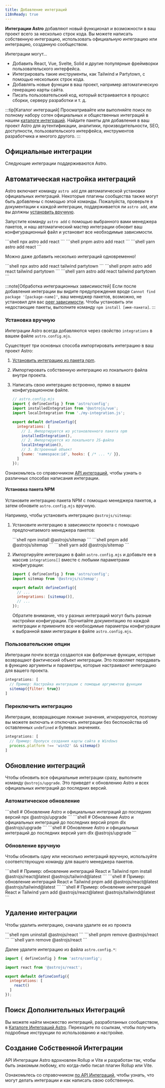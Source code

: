 ```yaml
---
title: Добавление интеграций
i18nReady: true
---
```





**Интеграции Astro** добавляют новый функционал и возможности в ваш проект всего за несколько строк кода. Вы можете написать собственную интеграцию, использовать официальную интеграцию или интеграцию, созданную сообществом.

Интеграции могут...

- Добавить React, Vue, Svelte, Solid и другие популярные фреймворки пользовательского интерфейса.
- Интегрировать такие инструменты, как Tailwind и Partytown, с помощью нескольких строк кода.
- Добавлять новые функции в ваш проект, например автоматическую генерацию карты сайта.
- Писать пользовательский код, который встраивается в процесс сборки, серверу разработки и т. д.

:::tip[Каталог интеграций]
Просматривайте или выполняйте поиск по полному набору сотен официальных и общественных интеграций в нашем [каталоге интеграций](https://astro.build/integrations/). Найдите пакеты для добавления в ваш проект Astro для аутентификации, аналитики, производительности, SEO, доступности, пользовательского интерфейса, инструментов разработчика и многого другого.
:::


## Официальные интеграции

Следующие интеграции поддерживаются Astro.

<IntegrationsNav />

## Автоматическая настройка интеграций

Astro включает команду `astro add` для автоматической установки официальных интеграций. Некоторые плагины сообщества также могут быть добавлены с помощью этой команды. Пожалуйста, проверьте в документации к каждой интеграции, поддерживается ли `astro add`, или вы должны [установить вручную](#установка-вручную).

Запустите команду `astro add` с помощью выбранного вами менеджера пакетов, и наш автоматический мастер интеграции обновит ваш конфигурационный файл и установит все необходимые зависимости.

<PackageManagerTabs>
  <Fragment slot="npm">
  ```shell
  npx astro add react
  ```
  </Fragment>
  <Fragment slot="pnpm">
  ```shell
  pnpm astro add react
  ```
  </Fragment>
  <Fragment slot="yarn">
  ```shell
  yarn astro add react
  ```
  </Fragment>
</PackageManagerTabs>

Можно даже добавить несколько интеграций одновременно!

<PackageManagerTabs>
  <Fragment slot="npm">
  ```shell
  npx astro add react tailwind partytown
  ```
  </Fragment>
  <Fragment slot="pnpm">
  ```shell
  pnpm astro add react tailwind partytown
  ```
  </Fragment>
  <Fragment slot="yarn">
  ```shell
  yarn astro add react tailwind partytown
  ```
  </Fragment>
</PackageManagerTabs>

:::note[Обработка интеграционных зависимостей]
Если после добавления интеграции вы видите предупреждения вроде `Cannot find package '[package-name]'`, ваш менеджер пакетов, возможно, не установил для вас [peer зависимости](https://nodejs.org/en/blog/npm/peer-dependencies/). Чтобы установить эти недостающие пакеты, выполните команду `npm install [имя-пакета]`.
:::

### Установка вручную

Интеграции Astro всегда добавляются через свойство `integrations` в вашем файле `astro.config.mjs`.

Существует три основных способа импортировать интеграцию в ваш проект Astro:
1. [Установить интеграцию из пакета npm](#установка-пакета-npm).
2. Импортировать собственную интеграцию из локального файла внутри проекта.
3. Написать свою интеграцию встроенно, прямо в вашем конфигурационном файле.

    ```js
    // astro.config.mjs
    import { defineConfig } from 'astro/config';
    import installedIntegration from '@astrojs/vue';
    import localIntegration from './my-integration.js';

    export default defineConfig({
      integrations: [
        // 1. Импортируется из установленного пакета npm
        installedIntegration(),
        // 2. Импортируется из локального JS-файла
        localIntegration(),
        // 3. Встроенный объект
        {name: 'namespace:id', hooks: { /* ... */ }},
      ]
    });
    ```

Ознакомьтесь со справочником [API интеграций](/ru/reference/integrations-reference/), чтобы узнать о различных способах написания интеграции.

#### Установка пакета NPM

Установите интеграцию пакета NPM с помощью менеджера пакетов, а затем обновите `astro.config.mjs` вручную.

Например, чтобы установить интеграцию `@astrojs/sitemap`:

1. Установите интеграцию в зависимости проекта с помощью предпочитаемого менеджера пакетов:

   <PackageManagerTabs>
     <Fragment slot="npm">
     ```shell
     npm install @astrojs/sitemap
     ```
     </Fragment>
     <Fragment slot="pnpm">
     ```shell
     pnpm add @astrojs/sitemap
     ```
     </Fragment>
     <Fragment slot="yarn">
     ```shell
     yarn add @astrojs/sitemap
     ```
     </Fragment>
   </PackageManagerTabs>

2. Импортируйте интеграцию в файл `astro.config.mjs` и добавьте ее в массив `integrations[]` вместе с любыми параметрами конфигурации:

    ```js title="astro.config.mjs" ins={2} ins="sitemap()"
    import { defineConfig } from 'astro/config';
    import sitemap from '@astrojs/sitemap';

    export default defineConfig({
      // ...
      integrations: [sitemap()],
      // ...
    });
    ```

    Обратите внимание, что у разных интеграций могут быть разные настройки конфигурации. Прочитайте документацию по каждой интеграции и примените все необходимые параметры конфигурации к выбранной вами интеграции в файле `astro.config.mjs`.

### Пользовательские опции

Интеграции почти всегда создаются как фабричные функции, которые возвращают фактический объект интеграции. Это позволяет передавать в функцию аргументы и параметры, которые настраивают интеграцию для вашего проекта.

```js
integrations: [
  // Пример: Настройка интеграции с помощью аргументов функции
  sitemap({filter: true})
]
```

### Переключить интеграцию

Интеграции, возвращающие ложные значения, игнорируются, поэтому вы можете включать и отключать интеграции без беспокойства об оставленных `undefined` и булевых значениях.

```js
integrations: [
  // Пример: Пропуск создания карты сайта в Windows
  process.platform !== 'win32' && sitemap()
]
```

## Обновление интеграций

Чтобы обновить все официальные интеграции сразу, выполните команду `@astrojs/upgrade`. Это приведет к обновлению Astro и всех официальных интеграций до последних версий.

### Автоматическое обновление

<PackageManagerTabs>
  <Fragment slot="npm">
  ```shell
  # Обновление Astro и официальных интеграций до последних версий
  npx @astrojs/upgrade
  ```
  </Fragment>
  <Fragment slot="pnpm">
  ```shell
  # Обновление Astro и официальных интеграций до последних версий
  pnpm dlx @astrojs/upgrade
  ```
  </Fragment>
  <Fragment slot="yarn">
  ```shell
  # Обновление Astro и официальных интеграций до последних версий
  yarn dlx @astrojs/upgrade
  ```
  </Fragment>
</PackageManagerTabs>

### Обновление вручную

Чтобы обновить одну или несколько интеграций вручную, используйте соответствующую команду для вашего менеджера пакетов.

<PackageManagerTabs>
  <Fragment slot="npm">
  ```shell
  # Пример: обновление интеграций React и Tailwind
  npm install @astrojs/react@latest @astrojs/tailwind@latest
  ```
  </Fragment>
  <Fragment slot="pnpm">
  ```shell
  # Пример: обновление интеграций React и Tailwind
  pnpm add @astrojs/react@latest @astrojs/tailwind@latest
  ```
  </Fragment>
  <Fragment slot="yarn">
  ```shell
  # Пример: обновление интеграций React и Tailwind
  yarn add @astrojs/react@latest @astrojs/tailwind@latest
  ```
  </Fragment>
</PackageManagerTabs>

## Удаление интеграции

Чтобы удалить интеграцию, сначала удалите ее из проекта

<PackageManagerTabs>
  <Fragment slot="npm">
  ```shell
  npm uninstall @astrojs/react
  ```
  </Fragment>
  <Fragment slot="pnpm">
  ```shell
  pnpm remove @astrojs/react
  ```
  </Fragment>
  <Fragment slot="yarn">
  ```shell
  yarn remove @astrojs/react
  ```
  </Fragment>
</PackageManagerTabs>

Далее удалите интеграцию из файла `astro.config.*`:

```js title="astro.config.mjs" del={3,7}
import { defineConfig } from 'astro/config';

import react from '@astrojs/react';

export default defineConfig({
  integrations: [
    react()
  ]
});
```

## Поиск Дополнительных Интеграций

Вы можете найти множество интеграций, разработанных сообществом, в [Каталоге Интеграций Astro](https://astro.build/integrations/). Переходите по ссылкам, чтобы получить подробные инструкции по использованию и настройке.

## Создание Собственной Интеграции

API Интеграции Astro вдохновлен Rollup и Vite и разработан так, чтобы быть знакомым любому, кто когда-либо писал плагин Rollup или Vite.

Ознакомьтесь со справочником [по API Интеграций](/ru/reference/integrations-reference/), чтобы узнать, что могут делать интеграции и как написать свою собственную.
